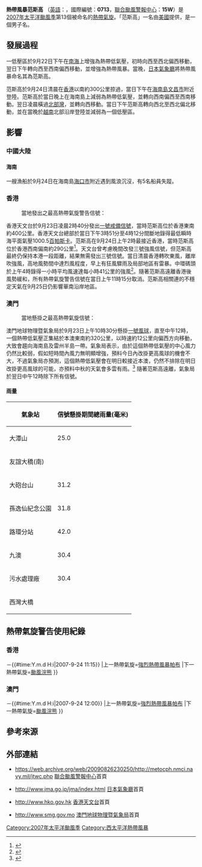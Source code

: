 {{noteTA
|G1=Typhoon
|G2=CWBTyphoonOld
|T=zh-hant:熱帶風暴范斯高 (2007年);zh-hk:熱帶風暴范斯高 (2007年);zh-tw:輕度颱風范斯高 (2007年);
|1=zh-hant:熱帶風暴范斯高;zh-hk:熱帶風暴范斯高;zh-tw:輕度颱風范斯高;
}}
{{颱風基礎資訊
|颱風名稱              = 熱帶風暴范斯高
|外文名稱              = Tropical Storm Francisco
|外文語言              = 英語
|十分鐘平均風速JMA      = 40|JMA=knot
|十分鐘平均風速CWB      = 23|CWB=m/s
|十分鐘平均風速KMA      = 23|KMA=m/s
|十分鐘平均風速HKO      = 75
|十分鐘平均風速SMG      = 79
|二分鐘平均風速         = 22|NMC=m/s
|一分鐘平均風速         = 45|SSHS=knot
|代表圖像              = Francisco 24 sept 2007 0314Z.jpg
|代表圖像名稱          = 熱帶風暴范斯高
|形成日期              = 2007年9月22日
|消散日期              = 2007年9月26日
|最低氣壓              = 990
|瞬間最大陣風          = 110
|財產損失              = 
|死傷人數              = 5人
|影響地區              = [[香港|香港]]、[[澳門|澳門]]、[[中华人民共和国|中國大陸]]（華南）、[[越南|越南]]
|備註                  = 
|颱風路徑圖            = Francisco 2007 track.png
|風季年份              = 2007
|風季位置              = 太平洋
}}
'''熱帶風暴范斯高''' （[[英語|英語]]：'''{{lang|en|Tropical Storm Francisco}}'''，國際編號：'''0713'''，[[聯合颱風警報中心|聯合颱風警報中心]]：'''15W'''）是[[2007年太平洋颱風季|2007年太平洋颱風季]]第13個被命名的[[熱帶氣旋|熱帶氣旋]]。「范斯高」一名由[[美國|美國]]提供，是一個男子名。

==發展過程==
{{phs wikify}}
一低壓區於9月22日下午在[[南海|南海]]上增強為熱帶低氣壓，初時向西至西北偏西移動，翌日下午轉向西至西南偏西移動，並增強為熱帶風暴。當晚，[[日本氣象廳|日本氣象廳]]將熱帶風暴命名其為范斯高。

范斯高於9月24日清晨在[[香港|香港]]以南約300公里掠過，當日下午在[[海南島|海南島]][[文昌市|文昌市]]附近登陸。范斯高於當日晚上在海南島上減弱為熱帶低氣壓，並轉向西南偏西至西南移動。翌日凌晨橫過[[北部灣|北部灣]]，並轉向西移動。當日下午范斯高轉向西北至西北偏北移動，並在當晚於[[越南|越南]]北部沿岸登陸並減弱為一個低壓區。

==影響==
{{NoteUTC+8}}
===中國大陸===
====海南====
一艘漁船於9月24日在海南島[[海口市|海口市]]附近遇到風浪沉沒，有5名船員失蹤。

===香港===
:當地發出之最高熱帶氣旋警告信號：{{HKTY|1}}
香港天文台於9月23日凌晨2時40分發出[[一號戒備信號|一號戒備信號]]，當時范斯高位於香港東南約400公里。香港天文台總部於當日下午3時51分至4時12分間斷地錄得最低瞬時海平面氣壓1000.5[[百帕斯卡|百帕斯卡]]。范斯高在9月24日上午2時最接近香港，當時范斯高位於香港西南偏南約290公里<ref>{{Cite web |url=http://www.weather.gov.hk/publica/tc/tc2007/chinese/section3_2rpt.htm |title=存档副本 |access-date=2011-04-04 |archive-url=https://web.archive.org/web/20160305011328/http://www.weather.gov.hk/publica/tc/tc2007/chinese/section3_2rpt.htm |archive-date=2016-03-05 |dead-url=yes }}</ref>。天文台曾考慮晚間改發三號強風信號，但范斯高最終仍保持本港一段距離，結果無需發出三號信號。當日清晨香港轉吹東風，離岸吹強風，高地風勢間中達烈風程度，早上有狂風驟雨及局部地區有雷暴。中環碼頭於上午4時錄得一小時平均風速達每小時41公里的強風<ref>{{Cite web |url=http://www.weather.gov.hk/publica/tc/tc2007/chinese/table321.htm |title=存档副本 |access-date=2011-04-04 |archive-url=https://web.archive.org/web/20161010072535/http://www.weather.gov.hk/publica/tc/tc2007/chinese/table321.htm |archive-date=2016-10-10 |dead-url=yes }}</ref>。隨著范斯高遠離香港後風勢緩和，所有熱帶氣旋警告信號在當日上午11時15分取消。范斯高相關連的不穩定天氣在9月25日仍影響華南沿岸地區。

===澳門===
:當地懸掛之最高熱帶氣旋信號：{{MOTY|1}}
澳門地球物理暨氣象局於9月23日上午10時30分懸掛[[一號風球_(澳門)|一號風球]]，直至中午12時，一個熱帶低氣壓正集結於本澳東南約320公里，以時速約12公里向偏西方向移動，大致會趨向海南島及雷州半島一帶。氣象局表示，由於這個熱帶低氣壓的中心風力仍然比較弱，假如短時間內風力無明顯增強，預料今日內改掛更高風球的機會不大，不過氣象局亦預測，這個熱帶低氣壓會在明日較接近本澳，仍然不排除在明日改掛更高風球的可能，亦預料中秋的天氣會多雲有雨。<ref>{{Cite web|title=氣象局：今日改掛更高風球機會不大|url=https://www.tdm.com.mo/zh-hant/news-detail/47596?date=2017.07.22|access-date=2021-10-27|work=www.tdm.com.mo|archive-date=2021-10-27|archive-url=https://web.archive.org/web/20211027042458/https://www.tdm.com.mo/zh-hant/news-detail/47596?date=2017.07.22|dead-url=no}}</ref> 隨著范斯高遠離，氣象局於翌日中午12時除下所有信號。 

====雨量====
{| class="wikitable sortable"
|-
! 氣象站 !! 信號懸掛期間總雨量(毫米)
|-
| 大潭山 || 25.0
|-
| 友誼大穚(南) || 
|-
| 大砲台山 || 31.2
|-
| 孫逸仙紀念公園 || 31.8
|-
| 路環分站 || 42.0
|-
| 九澳 || 30.4
|-
| 污水處理廠 || 30.4
|-
| 西灣大橋 || 
|}

==熱帶氣旋警告使用紀錄==
===香港===
{{熱帶氣旋警告使用紀錄
|氣象台=[[香港天文台|香港天文台]]
|警告系統=[[香港熱帶氣旋警告信號|熱帶氣旋警告信號]]
|熱帶氣旋警告={{HKTY|1}}
|使用時間={{#time:Y.m.d H:i|2007-9-23 2:40}}－{{#time:Y.m.d H:i|2007-9-24 11:15}}
|上一熱帶氣旋=[[強烈熱帶風暴帕布_(2007年)|強烈熱帶風暴帕布]]
|下一熱帶氣旋=[[颱風浣熊_(2008年)|颱風浣熊]]
}}
===澳門===
{{熱帶氣旋警告使用紀錄
|氣象台=[[地球物理暨氣象局|地球物理暨氣象局]] 
|警告系統=[[澳門熱帶氣旋信號|熱帶氣旋信號]]
|熱帶氣旋警告={{MOTY|1}}[[一號風球_(澳門)|一號風球]]
|使用時間={{#time:Y.m.d H:i|2007-9-23 10:30}}－{{#time:Y.m.d H:i|2007-9-24 12:00}}
|上一熱帶氣旋=[[強烈熱帶風暴帕布_(2007年)|強烈熱帶風暴帕布]]
|下一熱帶氣旋=[[颱風浣熊_(2008年)|颱風浣熊]]
}}

==參考來源==
<div class="references-small">
<references />
</div>

==外部連結==
*{{en}}https://web.archive.org/web/20090826230250/http://metocph.nmci.navy.mil/jtwc.php [[聯合颱風警報中心|聯合颱風警報中心]]首頁
*{{ja}}http://www.jma.go.jp/jma/index.html {{Wayback|url=http://www.jma.go.jp/jma/index.html |date=20110320125420 }} [[日本氣象廳|日本氣象廳]]首頁
*{{zh-hk}}http://www.hko.gov.hk {{Wayback|url=http://www.hko.gov.hk/ |date=20110224003313 }} [[香港天文台|香港天文台]]首頁
*{{zh-hk}}http://www.smg.gov.mo {{Wayback|url=http://www.smg.gov.mo/ |date=20140517030343 }} [[澳門地球物理暨氣象局|澳門地球物理暨氣象局]]首頁

{{Commonscat|Tropical Storm Francisco (2007)}}
{{2007 Pacific typhoon season buttons}}

[[Category:2007年太平洋颱風季|Category:2007年太平洋颱風季]]
[[Category:西太平洋熱帶風暴|Category:西太平洋熱帶風暴]]